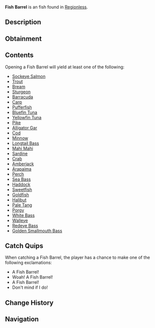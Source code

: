 {{FishInfobox
|image          = Fish Barrel.png
|rarity         = Uncommon
|sea            = First Sea
|location       = [[Regionless]]
|sublocation    = 
|sources        = Fishing Rod
|radar_location = 
|xp             = 40
|weather        = 
|time           = 
|season         = 
|bait           = Magnet
|base_weight    = 15
|base_value     = 80
|weight_range   = 0
|base_chance    = 12
|base_resil     = 110
}}
'''Fish Barrel''' is an {{Rarity|Uncommon}} fish found in [[Regionless]].

== Description ==
{{Description|A large wooden barrel with iron hoops. The barrel filled with a large array of ocean and freshwater fish that all seem pretty fresh. Therefore, finders keeps?- Opening it might give you an assortment of fish|Bestiary Entry}}

== Obtainment ==
{{Description|Fallen off of a fishing boat.|Bestiary Hint}}
{{Fish Availability|
Ancient Archives
Ancient Isle/Surrounding Ocean
Cryogenic Canal
Forsaken Shores/Coral Reef
Forsaken Shores/Freshwater Pond
Forsaken Shores/Surrounding Ocean
Frigid Cavern
Glacial Grotto
Grand Reef
Lucky Event/Blarney McBreeze
Lucky Event/O'Mango Goldgrin
Lucky Event/Plumrick O'Luck
Lucky Event/Rowdy McCharm
Lucky Event/Sunny O'Coin
Moosewood/Seaweed and Mini-Island
Moosewood/Surrounding Ocean
Northern Summit/Surrounding Ocean
Ocean
Ocean/Strange Whirlpool
Ocean/The Arch
Overgrowth Caves
Snowcap Island/Surrounding Ocean
Sunstone Island/Crate Cave
Terrapin Island/Olm Cave
Terrapin Island/Surrounding Ocean
|top_rods      = 
Magnet Rod\367035.02\369490.76;
Krampus's Rod\173291.44\160930.72;
Leviathan's Fang Rod\168372.97\228169.21;
Magma Rod\168366.38\156356.96;
No-Life Rod\156056.07\205740.2;
Buddy Bond Rod\114322.45\123637.97;
Trident Rod\148075.8\217422.69;
Free Spirit Rod\147269.65\216239;
Seraphic Rod\151745.22\215994.11;
Tempest Rod\150102.04\213401.75;
Rod Of The Depths\142484.16\195842.83;
Ethereal Prism Rod\151006.84\210156.23;
Rod Of The Forgotten Fang\149465.52\198175.61;
Rod Of The Exalted One\148745.11\196132.7;
Challenger's Rod\147611.1\197357.1;
Zeus Rod\134889.35\195208.36;
Verdant Shear Rod\133950.19\185730.66;
Depthseeker Rod\133599.44\176908.89;
Blazebringer Rod\133524.19\196056.27;
Avalanche Rod\132986.61\167534.88;
Volcanic Rod\128442.47\175983.43;
Steady Rod\59607.9\78246.16
|recommended   = Magnet Rod
}}

== Contents ==
Opening a Fish Barrel will yield at least one of the following:
* [[Sockeye Salmon]]
* [[Trout]]
* [[Bream]]
* [[Sturgeon]]
* [[Barracuda]]
* [[Carp]]
* [[Pufferfish]]
* [[Bluefin Tuna]]
* [[Yellowfin Tuna]]
* [[Pike]]
* [[Alligator Gar]]
* [[Cod]]
* [[Minnow]]
* [[Longtail Bass]]
* [[Mahi Mahi]]
* [[Sardine]]
* [[Crab]]
* [[Amberjack]]
* [[Arapaima]]
* [[Perch]]
* [[Sea Bass]]
* [[Haddock]]
* [[Sweetfish]]
* [[Goldfish]]
* [[Halibut]]
* [[Pale Tang]]
* [[Porgy]]
* [[White Bass]]
* [[Walleye]]
* [[Redeye Bass]]
* [[Golden Smallmouth Bass]]

== Catch Quips ==
When catching a Fish Barrel, the player has a chance to make one of the following exclamations:
* A Fish Barrel!
* Woah! A Fish Barrel!
* A Fish Barrel!
* Don't mind if I do!

== Change History ==
{{Change History|{{subst:Current Version}}}}

== Navigation ==
{{Fish Navbox|Regionless}}
